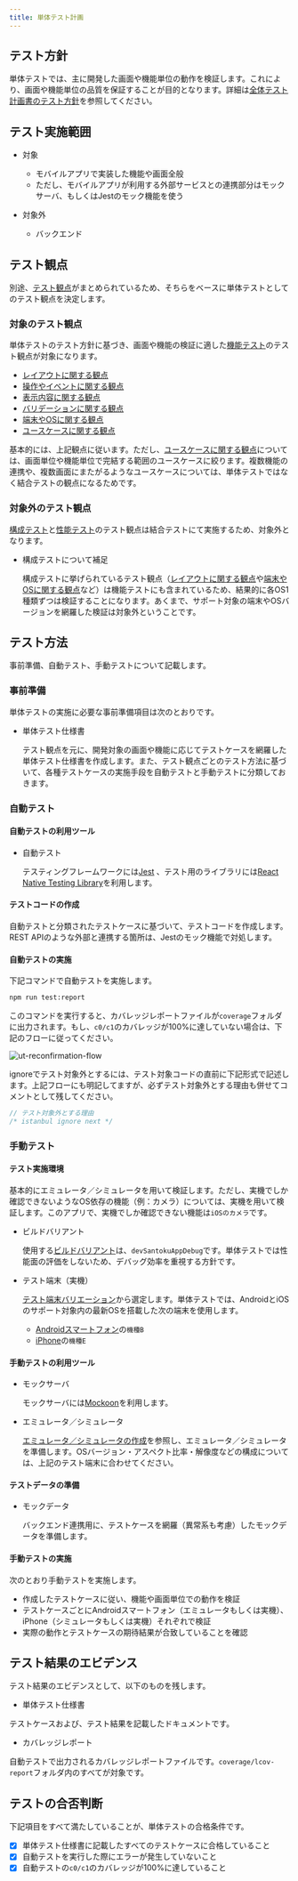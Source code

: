 ```yaml
---
title: 単体テスト計画
---
```


## テスト方針

単体テストでは、主に開発した画面や機能単位の動作を検証します。これにより、画面や機能単位の品質を保証することが目的となります。詳細は[全体テスト計画書のテスト方針](/react-native/santoku/test-planning/test-all-planning.mdx#テスト方針)を参照してください。

## テスト実施範囲

- 対象

  - モバイルアプリで実装した機能や画面全般
  - ただし、モバイルアプリが利用する外部サービスとの連携部分はモックサーバ、もしくはJestのモック機能を使う

- 対象外

  - バックエンド

## テスト観点

別途、[テスト観点](/react-native/santoku/test-planning/test-type/overview.mdx)がまとめられているため、そちらをベースに単体テストとしてのテスト観点を決定します。

### 対象のテスト観点

単体テストのテスト方針に基づき、画面や機能の検証に適した[機能テスト][]のテスト観点が対象になります。

- [レイアウトに関する観点][]
- [操作やイベントに関する観点](/react-native/santoku/test-planning/test-type/functional-testing/operation-event.mdx)
- [表示内容に関する観点](/react-native/santoku/test-planning/test-type/functional-testing/display-content.mdx)
- [バリデーションに関する観点](/react-native/santoku/test-planning/test-type/functional-testing/validation-check.mdx)
- [端末やOSに関する観点][]
- [ユースケースに関する観点][]

基本的には、上記観点に従います。ただし、[ユースケースに関する観点][]については、画面単位や機能単位で完結する範囲のユースケースに絞ります。複数機能の連携や、複数画面にまたがるようなユースケースについては、単体テストではなく結合テストの観点になるためです。

### 対象外のテスト観点

[構成テスト][]と[性能テスト](/react-native/santoku/test-planning/test-type/performance-test)のテスト観点は結合テストにて実施するため、対象外となります。

- 構成テストについて補足

  構成テストに挙げられているテスト観点（[レイアウトに関する観点][]や[端末やOSに関する観点][]など）は機能テストにも含まれているため、結果的に各OS1種類ずつは検証することになります。あくまで、サポート対象の端末やOSバージョンを網羅した検証は対象外ということです。

## テスト方法

事前準備、自動テスト、手動テストについて記載します。

### 事前準備

単体テストの実施に必要な事前準備項目は次のとおりです。

- 単体テスト仕様書

  テスト観点を元に、開発対象の画面や機能に応じてテストケースを網羅した単体テスト仕様書を作成します。また、テスト観点ごとのテスト方法に基づいて、各種テストケースの実施手段を自動テストと手動テストに分類しておきます。

### 自動テスト

#### 自動テストの利用ツール

- 自動テスト

  テスティングフレームワークには[Jest](https://jestjs.io/ja/) 、テスト用のライブラリには[React Native Testing Library](https://callstack.github.io/react-native-testing-library/)を利用します。

#### テストコードの作成

自動テストと分類されたテストケースに基づいて、テストコードを作成します。REST APIのような外部と連携する箇所は、Jestのモック機能で対処します。

#### 自動テストの実施

下記コマンドで自動テストを実施します。

  ```bash
  npm run test:report
  ```

このコマンドを実行すると、カバレッジレポートファイルが`coverage`フォルダに出力されます。もし、`c0/c1`のカバレッジが100%に達していない場合は、下記のフローに従ってください。

![ut-reconfirmation-flow](ut-reconfirmation-flow.drawio.png)

ignoreでテスト対象外とするには、テスト対象コードの直前に下記形式で記述します。上記フローにも明記してますが、必ずテスト対象外とする理由も併せてコメントとして残してください。

```ts
// テスト対象外とする理由
/* istanbul ignore next */
```

### 手動テスト

#### テスト実施環境

基本的にエミュレータ／シミュレータを用いて検証します。ただし、実機でしか確認できないようなOS依存の機能（例：カメラ）については、実機を用いて検証します。このアプリで、実機でしか確認できない機能は`iOSのカメラ`です。

- ビルドバリアント

  使用する[ビルドバリアント](/react-native/santoku/development/build-configuration/build-variants.mdx)は、`devSantokuAppDebug`です。単体テストでは性能面の評価をしないため、デバッグ効率を重視する方針です。

- テスト端末（実機）

  [テスト端末バリエーション](/react-native/santoku/test-planning/test-variation.mdx)から選定します。単体テストでは、AndroidとiOSのサポート対象内の最新OSを搭載した次の端末を使用します。

  - [Androidスマートフォン](/react-native/santoku/test-planning/test-variation.mdx#androidスマートフォン)の`機種B`
  - [iPhone](/react-native/santoku/test-planning/test-variation.mdx#iphone)の`機種E`

#### 手動テストの利用ツール

- モックサーバ

  モックサーバには[Mockoon](https://mockoon.com/)を利用します。

- エミュレータ／シミュレータ

  [エミュレータ／シミュレータの作成](/react-native/santoku/development/test/create-emulator-simulator.mdx)を参照し、エミュレータ／シミュレータを準備します。OSバージョン・アスペクト比率・解像度などの構成については、上記のテスト端末に合わせてください。

#### テストデータの準備

- モックデータ

  バックエンド連携用に、テストケースを網羅（異常系も考慮）したモックデータを準備します。

#### 手動テストの実施

次のとおり手動テストを実施します。

- 作成したテストケースに従い、機能や画面単位での動作を検証
- テストケースごとにAndroidスマートフォン（エミュレータもしくは実機）、iPhone（シミュレータもしくは実機）それぞれで検証
- 実際の動作とテストケースの期待結果が合致していることを確認

## テスト結果のエビデンス

テスト結果のエビデンスとして、以下のものを残します。

- 単体テスト仕様書

テストケースおよび、テスト結果を記載したドキュメントです。

- カバレッジレポート

自動テストで出力されるカバレッジレポートファイルです。`coverage/lcov-report`フォルダ内のすべてが対象です。

## テストの合否判断

下記項目をすべて満たしていることが、単体テストの合格条件です。

- [x] 単体テスト仕様書に記載したすべてのテストケースに合格していること
- [x] 自動テストを実行した際にエラーが発生していないこと
- [x] 自動テストの`c0/c1`のカバレッジが100%に達していること

[機能テスト]: /react-native/santoku/test-planning/test-type/functional-testing.mdx
[レイアウトに関する観点]: /react-native/santoku/test-planning/test-type/functional-testing/layout-test.mdx
[端末やOSに関する観点]: /react-native/santoku/test-planning/test-type/functional-testing/terminal-os.mdx
[ユースケースに関する観点]: /react-native/santoku/test-planning/test-type/functional-testing/use-case.mdx
[構成テスト]: /react-native/santoku/test-planning/test-type/configuration-test.mdx
